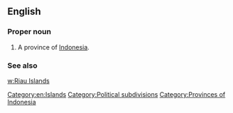 ==English==

===Proper noun===
{{en-proper noun}}

# A province of [[Indonesia]].

===See also===
[[w:Riau Islands]]

[[Category:en:Islands]]
[[Category:Political subdivisions]]
[[Category:Provinces of Indonesia]]